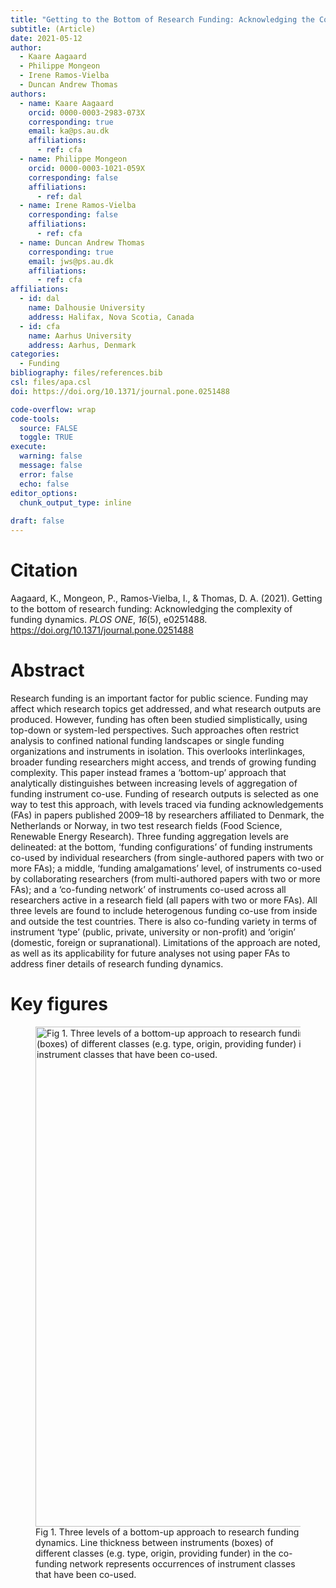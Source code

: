 ```yaml
---
title: "Getting to the Bottom of Research Funding: Acknowledging the Complexity of Funding Dynamics"
subtitle: (Article)
date: 2021-05-12
author:
  - Kaare Aagaard
  - Philippe Mongeon
  - Irene Ramos-Vielba
  - Duncan Andrew Thomas
authors:
  - name: Kaare Aagaard 
    orcid: 0000-0003-2983-073X
    corresponding: true
    email: ka@ps.au.dk
    affiliations: 
      - ref: cfa
  - name: Philippe Mongeon
    orcid: 0000-0003-1021-059X
    corresponding: false
    affiliations:
      - ref: dal
  - name: Irene Ramos-Vielba
    corresponding: false
    affiliations: 
      - ref: cfa
  - name: Duncan Andrew Thomas
    corresponding: true
    email: jws@ps.au.dk
    affiliations: 
      - ref: cfa
affiliations:
  - id: dal
    name: Dalhousie University
    address: Halifax, Nova Scotia, Canada
  - id: cfa
    name: Aarhus University
    address: Aarhus, Denmark
categories: 
  - Funding
bibliography: files/references.bib
csl: files/apa.csl
doi: https://doi.org/10.1371/journal.pone.0251488    

code-overflow: wrap
code-tools: 
  source: FALSE
  toggle: TRUE
execute:
  warning: false
  message: false
  error: false
  echo: false
editor_options: 
  chunk_output_type: inline
  
draft: false
---
```


# Citation

Aagaard, K., Mongeon, P., Ramos-Vielba, I., & Thomas, D. A. (2021). Getting to the bottom of research funding: Acknowledging the complexity of funding dynamics. *PLOS ONE*, *16*(5), e0251488. <https://doi.org/10.1371/journal.pone.0251488>

# Abstract

Research funding is an important factor for public science. Funding may affect which research topics get addressed, and what research outputs are produced. However, funding has often been studied simplistically, using top-down or system-led perspectives. Such approaches often restrict analysis to confined national funding landscapes or single funding organizations and instruments in isolation. This overlooks interlinkages, broader funding researchers might access, and trends of growing funding complexity. This paper instead frames a ‘bottom-up’ approach that analytically distinguishes between increasing levels of aggregation of funding instrument co-use. Funding of research outputs is selected as one way to test this approach, with levels traced via funding acknowledgements (FAs) in papers published 2009–18 by researchers affiliated to Denmark, the Netherlands or Norway, in two test research fields (Food Science, Renewable Energy Research). Three funding aggregation levels are delineated: at the bottom, ‘funding configurations’ of funding instruments co-used by individual researchers (from single-authored papers with two or more FAs); a middle, ‘funding amalgamations’ level, of instruments co-used by collaborating researchers (from multi-authored papers with two or more FAs); and a ‘co-funding network’ of instruments co-used across all researchers active in a research field (all papers with two or more FAs). All three levels are found to include heterogenous funding co-use from inside and outside the test countries. There is also co-funding variety in terms of instrument ‘type’ (public, private, university or non-profit) and ‘origin’ (domestic, foreign or supranational). Limitations of the approach are noted, as well as its applicability for future analyses not using paper FAs to address finer details of research funding dynamics.

# Key figures

![Fig 1. Three levels of a bottom-up approach to research funding dynamics. Line thickness between instruments (boxes) of different classes (e.g. type, origin, providing funder) in the co-funding network represents occurrences of instrument classes that have been co-used.](images/clipboard-3477674976.png){fig-align="center" width="800"}
